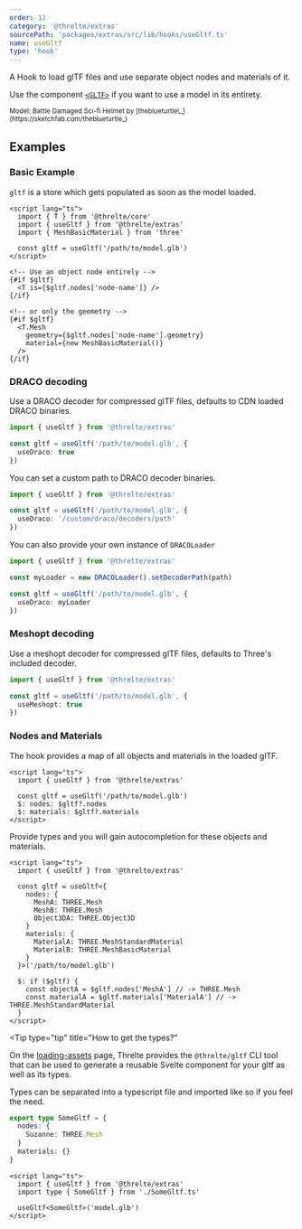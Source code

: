 ```yaml
---
order: 12
category: '@threlte/extras'
sourcePath: 'packages/extras/src/lib/hooks/useGltf.ts'
name: useGltf
type: 'hook'
---
```


A Hook to load glTF files and use separate object nodes and materials of it.

Use the component [`<GLTF>`](/docs/reference/extras/gltf) if you want to use a model in its entirety.

<Example path="extras/use-gltf" />

<small>
  Model: Battle Damaged Sci-fi Helmet by [theblueturtle\_](https://sketchfab.com/theblueturtle_)
</small>

## Examples

### Basic Example

`gltf` is a store which gets populated as soon as the model loaded.

```svelte
<script lang="ts">
  import { T } from '@threlte/core'
  import { useGltf } from '@threlte/extras'
  import { MeshBasicMaterial } from 'three'

  const gltf = useGltf('/path/to/model.glb')
</script>

<!-- Use an object node entirely -->
{#if $gltf}
  <T is={$gltf.nodes['node-name']} />
{/if}

<!-- or only the geometry -->
{#if $gltf}
  <T.Mesh
    geometry={$gltf.nodes['node-name'].geometry}
    material={new MeshBasicMaterial()}
  />
{/if}
```

### DRACO decoding

Use a DRACO decoder for compressed glTF files, defaults to CDN loaded DRACO binaries.

```ts
import { useGltf } from '@threlte/extras'

const gltf = useGltf('/path/to/model.glb', {
  useDraco: true
})
```

You can set a custom path to DRACO decoder binaries.

```ts
import { useGltf } from '@threlte/extras'

const gltf = useGltf('/path/to/model.glb', {
  useDraco: '/custom/draco/decoders/path'
})
```

You can also provide your own instance of `DRACOLoader`

```ts
import { useGltf } from '@threlte/extras'

const myLoader = new DRACOLoader().setDecoderPath(path)

const gltf = useGltf('/path/to/model.glb', {
  useDraco: myLoader
})
```

### Meshopt decoding

Use a meshopt decoder for compressed glTF files, defaults to Three's included decoder.

```ts
import { useGltf } from '@threlte/extras'

const gltf = useGltf('/path/to/model.glb', {
  useMeshopt: true
})
```

### Nodes and Materials

The hook provides a map of all objects and materials in the loaded glTF.

```svelte
<script lang="ts">
  import { useGltf } from '@threlte/extras'

  const gltf = useGltf('/path/to/model.glb')
  $: nodes: $gltf?.nodes
  $: materials: $gltf?.materials
</script>
```

Provide types and you will gain autocompletion for these objects and materials.

```svelte
<script lang="ts">
  import { useGltf } from '@threlte/extras'

  const gltf = useGltf<{
    nodes: {
      MeshA: THREE.Mesh
      MeshB: THREE.Mesh
      Object3DA: THREE.Object3D
    }
    materials: {
      MaterialA: THREE.MeshStandardMaterial
      MaterialB: THREE.MeshBasicMaterial
    }
  }>('/path/to/model.glb')

  $: if ($gltf) {
    const objectA = $gltf.nodes['MeshA'] // -> THREE.Mesh
    const materialA = $gltf.materials['MaterialA'] // -> THREE.MeshStandardMaterial
  }
</script>
```

<Tip
  type="tip"
  title="How to get the types?"
>
  On the [loading-assets](/docs/learn/basics/loading-assets) page, Threlte provides the
  `@threlte/gltf` CLI tool that can be used to generate a reusable Svelte component for your gltf as
  well as its types.
</Tip>

Types can be separated into a typescript file and imported like so if you feel the need.

```ts title=SomeGltf.ts
export type SomeGltf = {
  nodes: {
    Suzanne: THREE.Mesh
  }
  materials: {}
}
```

```svelte title=MyComponent.svelte
<script lang="ts">
  import { useGltf } from '@threlte/extras'
  import type { SomeGltf } from './SomeGltf.ts'

  useGltf<SomeGltf>('model.glb')
</script>
```
